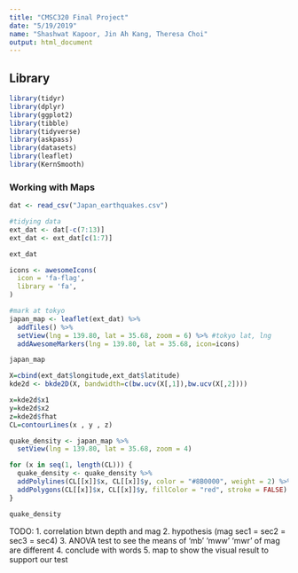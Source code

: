 ```yaml
---
title: "CMSC320 Final Project"
date: "5/19/2019"
name: "Shashwat Kapoor, Jin Ah Kang, Theresa Choi"
output: html_document
---
```


## Library

```r
library(tidyr)
library(dplyr)
library(ggplot2)
library(tibble)
library(tidyverse)
library(askpass)
library(datasets)
library(leaflet)
library(KernSmooth)
```

### Working with Maps

```r
dat <- read_csv("Japan_earthquakes.csv")

#tidying data
ext_dat <- dat[-c(7:13)] 
ext_dat <- ext_dat[c(1:7)]

ext_dat
```

```r
icons <- awesomeIcons(
  icon = 'fa-flag',
  library = 'fa',
)

#mark at tokyo
japan_map <- leaflet(ext_dat) %>%
  addTiles() %>%
  setView(lng = 139.80, lat = 35.68, zoom = 6) %>% #tokyo lat, lng
  addAwesomeMarkers(lng = 139.80, lat = 35.68, icon=icons)

japan_map
```

```r
X=cbind(ext_dat$longitude,ext_dat$latitude)
kde2d <- bkde2D(X, bandwidth=c(bw.ucv(X[,1]),bw.ucv(X[,2])))

x=kde2d$x1
y=kde2d$x2
z=kde2d$fhat
CL=contourLines(x , y , z)

quake_density <- japan_map %>%
  setView(lng = 139.80, lat = 35.68, zoom = 4)

for (x in seq(1, length(CL))) {
  quake_density <- quake_density %>%
  addPolylines(CL[[x]]$x, CL[[x]]$y, color = "#8B0000", weight = 2) %>%
  addPolygons(CL[[x]]$x, CL[[x]]$y, fillColor = "red", stroke = FALSE)
}

quake_density
```

TODO: 
1. correlation btwn depth and mag
2. hypothesis (mag sec1 = sec2 = sec3 = sec4)
3. ANOVA test to see the means of 'mb' 'mww' 'mwr' of mag are different
4. conclude with words
5. map to show the visual result to support our test 
